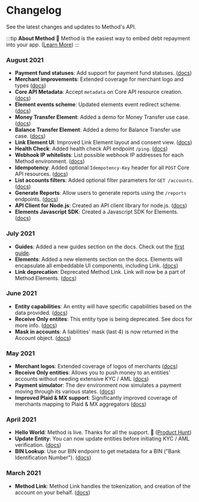 # Changelog

See the latest changes and updates to Method's API.

:::tip **About Method**
🚀 Method is the easiest way to embed debt repayment into your app. ([Learn More](https://methodfi.com))
:::

### August 2021
* **Payment fund statuses**: Add support for payment fund statuses. ([docs](/docs/api/core/payments/object))
* **Merchant improvements**: Extended coverage for merchant logo and types ([docs](/docs/api/core/merchants/object))
* **Core API Metadata**: Accept `metadata` on Core API resource creation. ([docs](/docs/api/metadata))
* **Element events scheme**: Updated elements event redirect scheme. ([docs](/docs/api/elements/events))
* **Money Transfer Element**: Added a demo for Money Transfer use case. ([docs](/docs/api/elements/money-transfer/intro))
* **Balance Transfer Element**: Added a demo for Balance Transfer use case. ([docs](/docs/api/elements/balance-transfer/intro))
* **Link Element UI**: Improved Link Element layout and consent view. ([docs](/docs/api/elements/link/intro))
* **Health Check**: Added health check API endpoint `/ping`. ([docs](/docs/api/healthcheck))
* **Webhook IP whitelists**: List possible webhook IP addresses for each Method environment. ([docs](/docs/api/core/webhooks/ip-whitelisting))
* **Idempotency**: Added optional `Idempotency-Key` header for all `POST` Core API resources. ([docs](/docs/api/idempotency))
* **List accounts filters**: Added optional filter parameters for `GET /accounts`. ([docs](/docs/api/core/accounts/list))
* **Generate Reports**: Allow users to generate reports using the `/reports` endpoints. ([docs](/docs/api/core/reports/object))
* **API Client for Node.js**: Created an API client library for node.js. ([docs](/docs/libraries#api-client-libraries))
* **Elements Javascript SDK**: Created a Javascript SDK for Elements. ([docs](/docs/libraries#elements-client-libraries))

### July 2021

* **Guides**: Added a new guides section on the docs. Check out the [first guide](/docs/guides/integrations/using-plaid).
* **Elements**: Added a new elements section on the docs. Elements will encapsulate all embeddable UI components, including Link. ([docs](/docs/api/elements/intro))
* **Link deprecation**: Deprecated Method Link. Link will now be a part of Method Elements. ([docs](/docs/api/elements/intro))

### June 2021

* **Entity capabilities**: An entity will have specific capabilities based on the data provided. ([docs](/docs/api/core/entities/object#entity-capabilities))
* **Receive Only entites**: This entity type is being deprecated. See docs for more info. ([docs](/docs/api/core/entities/object#entity-capabilities))
* **Mask in accounts**: A liabilities' mask (last 4) is now returned in the Account object. ([docs](/docs/api/core/accounts/object))

### May 2021

* **Merchant logos**: Extended coverage of logos of merchants ([docs](/docs/api/core/merchants/object))
* **Receive Only entities**: Allows you to push money to an entities' accounts without needing extensive KYC / AML ([docs](/docs/api/core/entities/create-receive-only))
* **Payment simulator**: The dev environment now simulates a payment moving through its various states. ([docs](/docs/api/environments))
* **Improved Plaid & MX support**: Significantly improved coverage of merchants mapping to Plaid & MX aggregators ([docs](/docs/api/core/merchants/list))

### April 2021

* **Hello World**: Method is live. Thanks for all the support. 🚀 ([Product Hunt](https://www.producthunt.com/posts/method-financial))
* **Update Entity**: You can now update entities before initiating KYC / AML verification. ([docs](/docs/api/core/entities/update))
* **BIN Lookup**: Use our BIN endpoint to get metadata for a BIN ("Bank Identification Number"). ([docs](/docs/api/utils/bins/object))

### March 2021
* **Method Link**: Method Link handles the tokenization, and creation of the account on your behalf. ([docs](/docs/api/link/intro))

